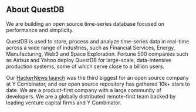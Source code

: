 <h2> About QuestDB</h2>

We are building an open source time-series database focused on performance and
simplicity.

QuestDB is used to store, process and analyze time-series data in real-time
across a wide range of industries, such as Financial Services, Energy,
Manufacturing, Web3 and Space Exploration. Fortune 500 companies such as Airbus
and Yahoo deploy QuestDB for large-scale, data-intensive production systems,
some of which serve close to a billion users.

Our <a href="https://news.ycombinator.com/item?id=23975807">HackerNews
launch</a> was the third biggest for an open source company at Y
Combinator, and our open source repository has gathered 10k+ stars to date. We
are a product-first company with a large community of developers. We are a
globally distributed remote-first team backed by leading venture capital firms
and Y Combinator.

